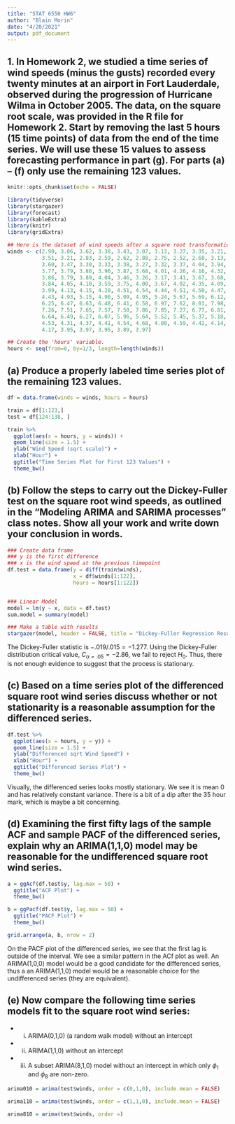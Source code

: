 ```yaml
---
title: "STAT 6550 HW6"
author: "Blain Morin"
date: "4/20/2021"
output: pdf_document
---
```


## 1. In Homework 2, we studied a time series of wind speeds (minus the gusts) recorded every twenty minutes at an airport in Fort Lauderdale, observed during the progression of Hurricane Wilma in October 2005. The data, on the square root scale, was provided in the R file for Homework 2. Start by removing the last 5 hours (15 time points) of data from the end of the time series. We will use these 15 values to assess forecasting performance in part (g). For parts (a) – (f) only use the remaining 123 values.


```r

knitr::opts_chunk$set(echo = FALSE)

library(tidyverse)
library(stargazer)
library(forecast)
library(kableExtra)
library(knitr)
library(gridExtra)

## Here is the dataset of wind speeds after a square root transformation.
winds <- c(2.90, 3.06, 3.62, 3.38, 3.43, 3.07, 3.13, 3.27, 3.35, 3.21, 3.26,
           3.51, 3.21, 2.83, 2.59, 2.62, 2.88, 2.75, 2.52, 2.68, 3.13, 3.22,
           3.60, 3.47, 3.30, 3.33, 3.38, 3.27, 3.32, 3.37, 4.04, 3.94, 3.74,
           3.77, 3.79, 3.80, 3.96, 3.87, 3.68, 4.01, 4.26, 4.16, 4.32, 3.93,
           3.86, 3.79, 3.89, 4.04, 3.46, 3.26, 3.17, 3.41, 3.67, 3.68, 3.88,
           3.84, 4.05, 4.10, 3.59, 3.75, 4.00, 3.67, 4.02, 4.35, 4.09, 4.03,
           3.99, 4.13, 4.15, 4.28, 4.51, 4.54, 4.44, 4.51, 4.50, 4.47, 4.52,
           4.43, 4.93, 5.15, 4.90, 5.09, 4.95, 5.24, 5.67, 5.69, 6.12, 6.30,
           6.25, 6.47, 6.63, 6.48, 6.41, 6.58, 6.97, 7.62, 8.03, 7.98, 7.67,
           7.26, 7.51, 7.65, 7.57, 7.50, 7.86, 7.85, 7.27, 6.77, 6.81, 6.83,
           6.64, 6.49, 6.27, 6.07, 5.96, 5.64, 5.52, 5.45, 5.37, 5.18, 4.89,
           4.53, 4.31, 4.37, 4.41, 4.54, 4.68, 4.80, 4.59, 4.42, 4.14, 4.00,
           4.17, 3.95, 3.97, 3.95, 3.89, 3.97)

## Create the 'hours' variable.
hours <- seq(from=0, by=1/3, length=length(winds))

```

## (a) Produce a properly labeled time series plot of the remaining 123 values.

```r

df = data.frame(winds = winds, hours = hours)

train = df[1:123,]
test = df[124:138, ]


```

```r

train %>%
  ggplot(aes(x = hours, y = winds)) +
  geom_line(size = 1.5) +
  ylab("Wind Speed (sqrt scale)") +
  xlab("Hour") +
  ggtitle("Time Series Plot for First 123 Values") +
  theme_bw()

```

\newpage

## (b) Follow the steps to carry out the Dickey-Fuller test on the square root wind speeds, as outlined in the “Modeling ARIMA and SARIMA processes” class notes. Show all your work and write down your conclusion in words.

```r

### Create data frame
### y is the first difference
### x is the wind speed at the previous timepoint
df.test = data.frame(y = diff(train$winds),
                     x = df$winds[1:122],
                     hours = hours[1:122])


### Linear Model
model = lm(y ~ x, data = df.test)
sum.model = summary(model)

### Make a table with results
stargazer(model, header = FALSE, title = "Dickey-Fuller Regression Results")

```

The Dickey-Fuller statistic is $-.019/.015 = -1.277$. Using the Dickey-Fuller distribution critical value, $C_{\alpha = .05} = -2.86$, we fail to reject $H_0$. Thus, there is not enough evidence to suggest that the process is stationary.

\newpage

## (c) Based on a time series plot of the differenced square root wind series discuss whether or not stationarity is a reasonable assumption for the differenced series.

```r

df.test %>%
  ggplot(aes(x = hours, y = y)) +
  geom_line(size = 1.5) +
  ylab("Differenced sqrt Wind Speed") +
  xlab("Hour") +
  ggtitle("Differenced Series Plot") +
  theme_bw()

```


Visually, the differenced series looks mostly stationary. We see it is mean 0 and has relatively constant variance. There is a bit of a dip after the 35 hour mark, which is maybe a bit concerning.

## (d) Examining the first fifty lags of the sample ACF and sample PACF of the differenced series, explain why an ARIMA(1,1,0) model may be reasonable for the undifferenced square root wind series.

```r

a = ggAcf(df.test$y, lag.max = 50) +
  ggtitle("ACF Plot") +
  theme_bw()

b = ggPacf(df.test$y, lag.max = 50) +
  ggtitle("PACF Plot") +
  theme_bw()

grid.arrange(a, b, nrow = 2)

```

On the PACF plot of the differenced series, we see that the first lag is outside of the interval. We see a similar pattern in the ACf plot as well. An ARIMA(1,0,0) model would be a good candidate for the differenced series, thus a an ARIMA(1,1,0) model would be a reasonable choice for the undifferenced series (they are equivalent).

## (e) Now compare the following time series models fit to the square root wind series:

* (i) ARIMA(0,1,0) (a random walk model) without an intercept
* (ii) ARIMA(1,1,0) without an intercept
* (iii) A subset ARIMA(8,1,0) model without an intercept in which only $\phi_1$ and $\phi_8$ are non-zero.

```r

arima010 = arima(test$winds, order = c(0,1,0), include.mean = FALSE)

arima110 = arima(test$winds, order = c(1,1,0), include.mean = FALSE)

arima810 = arima(test$winds, order =)


```